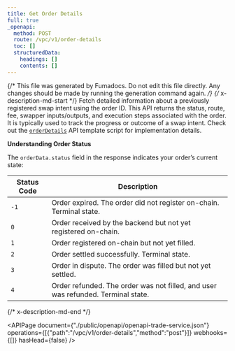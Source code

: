 ```yaml
---
title: Get Order Details
full: true
_openapi:
  method: POST
  route: /vpc/v1/order-details
  toc: []
  structuredData:
    headings: []
    contents: []
---
```


{/* This file was generated by Fumadocs. Do not edit this file directly. Any changes should be made by running the generation command again. */}
{/* x-description-md-start */}
Fetch detailed information about a previously registered swap intent using the order ID. This API returns the status, route, fee, swapper inputs/outputs, and execution steps associated with the order. It is typically used to track the progress or outcome of a swap intent. Check out the [`orderDetails`](https://github.com/okto-hq/okto-sdkv2-trade-service-template-app/tree/main/src/api) API template script for implementation details.

**Understanding Order Status**

The `orderData.status` field in the response indicates your order’s current state:

| Status Code | Description |
|-------------|-------------|
| `-1` | Order expired. The order did not register on-chain. Terminal state. |
| `0` | Order received by the backend but not yet registered on-chain. |
| `1` | Order registered on-chain but not yet filled. |
| `2` | Order settled successfully. Terminal state. |
| `3` | Order in dispute. The order was filled but not yet settled. |
| `4` | Order refunded. The order was not filled, and user was refunded. Terminal state. |
{/* x-description-md-end */}

<APIPage document={"./public/openapi/openapi-trade-service.json"} operations={[{"path":"/vpc/v1/order-details","method":"post"}]} webhooks={[]} hasHead={false} />
